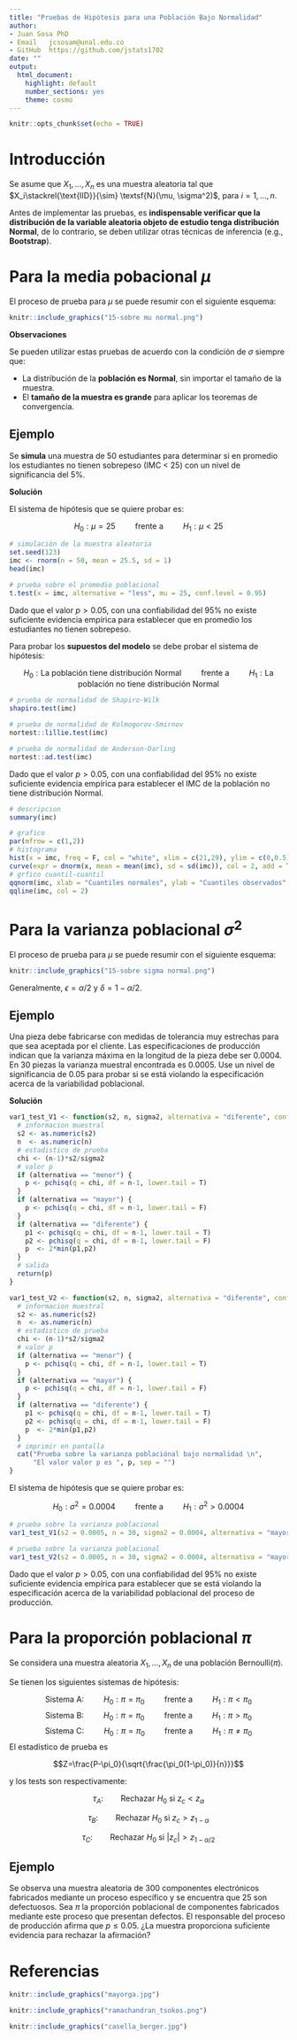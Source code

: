 ---
title: "Pruebas de Hipótesis para una Población Bajo Normalidad"
author: 
- Juan Sosa PhD
- Email   jcsosam@unal.edu.co
- GitHub  https://github.com/jstats1702 
date: ""
output:
  html_document:
    highlight: default
    number_sections: yes
    theme: cosmo
---


```{r setup, include=FALSE}
knitr::opts_chunk$set(echo = TRUE)
```

# Introducción

Se asume que $X_1,\ldots,X_n$ es una muestra aleatoria tal que $X_i\stackrel{\text{IID}}{\sim} \textsf{N}(\mu, \sigma^2)$, para $i=1,\ldots,n$. 

Antes de implementar las pruebas, es **indispensable verificar que la distribución de la variable aleatoria objeto de estudio tenga distribución Normal**, de lo contrario, se deben utilizar otras técnicas de inferencia (e.g., **Bootstrap**).


# Para la media pobacional $\mu$

El proceso de prueba para $\mu$ se puede resumir con el siguiente esquema:

```{r, eval = TRUE, echo=FALSE, out.width="90%", fig.pos = 'H', fig.align = 'center'}
knitr::include_graphics("15-sobre mu normal.png")
```


**Observaciones**

Se pueden utilizar estas pruebas de acuerdo con la condición de $\sigma$ siempre que:

- La distribución de la **población es Normal**, sin importar el tamaño de la muestra.
- El **tamaño de la muestra es grande** para aplicar los teoremas de convergencia.


## Ejemplo

Se **simula** una muestra de 50 estudiantes para determinar si en promedio los estudiantes no tienen sobrepeso (IMC < 25) con un nivel de significancia del $5\%$. 

**Solución**

El sistema de hipótesis que se quiere probar es:

$$H_0:\mu= 25\qquad\text{  frente a  }\qquad H_1: \mu< 25$$
```{r}
# simulación de la muestra aleatoria
set.seed(123)
imc <- rnorm(n = 50, mean = 25.5, sd = 1)
head(imc)
```

```{r}
# prueba sobre el promedio poblacional
t.test(x = imc, alternative = "less", mu = 25, conf.level = 0.95)
```

Dado que el valor $p > 0.05$, con una confiabilidad del 95\% no existe suficiente evidencia empírica para establecer que en promedio los estudiantes no tienen sobrepeso.

Para probar los **supuestos del modelo** se debe probar el sistema de hipótesis:

$$
H_0: \text{La población tiene distribución Normal}
\qquad\text{  frente a  }\qquad 
H_1: \text{La población no tiene distribución Normal}
$$

```{r}
# prueba de normalidad de Shapiro-Wilk
shapiro.test(imc)
```


```{r}
# prueba de normalidad de Kolmogorov-Smirnov
nortest::lillie.test(imc)
```


```{r}
# prueba de normalidad de Anderson-Darling
nortest::ad.test(imc)
```


Dado que el valor $p > 0.05$, con una confiabilidad del 95\% no existe suficiente evidencia empírica para establecer el IMC de la población no tiene distribución Normal.


```{r}
# descripcion
summary(imc)
```

```{r,fig.width=8,fig.height=4,fig.align='center'}
# grafico
par(mfrow = c(1,2))
# histograma
hist(x = imc, freq = F, col = "white", xlim = c(21,29), ylim = c(0,0.5), xlab = "Balance", ylab = "Densidad", main = "")
curve(expr = dnorm(x, mean = mean(imc), sd = sd(imc)), col = 2, add = TRUE)
# grfico cuantil-cuantil
qqnorm(imc, xlab = "Cuantiles normales", ylab = "Cuantiles observados", main = "")
qqline(imc, col = 2)
```



# Para la varianza poblacional $\sigma^2$

El proceso de prueba para $\mu$ se puede resumir con el siguiente esquema:

```{r, eval = TRUE, echo=FALSE, out.width="90%", fig.pos = 'H', fig.align = 'center'}
knitr::include_graphics("15-sobre sigma normal.png")
```

Generalmente, $\epsilon=\alpha/2$ y $\delta=1-\alpha/2$.

## Ejemplo

Una pieza debe fabricarse con medidas de tolerancia muy estrechas para que
sea aceptada por el cliente. Las especificaciones de producción indican que la varianza máxima
en la longitud de la pieza debe ser 0.0004. En 30 piezas la varianza muestral encontrada
es 0.0005. Use un nivel de significancia de 0.05 para probar si se está violando la especificación acerca de la variabilidad
poblacional.

**Solución**

```{r}
var1_test_V1 <- function(s2, n, sigma2, alternativa = "diferente", confianza = 0.95) {
  # informacion muestral
  s2 <- as.numeric(s2)
  n  <- as.numeric(n)
  # estadistico de prueba
  chi <- (n-1)*s2/sigma2
  # valor p
  if (alternativa == "menor") {
    p <- pchisq(q = chi, df = n-1, lower.tail = T)
  }
  if (alternativa == "mayor") {
    p <- pchisq(q = chi, df = n-1, lower.tail = F)
  }
  if (alternativa == "diferente") {
    p1 <- pchisq(q = chi, df = n-1, lower.tail = T)
    p2 <- pchisq(q = chi, df = n-1, lower.tail = F)
    p  <- 2*min(p1,p2)
  }
  # salida
  return(p)
}
```


```{r}
var1_test_V2 <- function(s2, n, sigma2, alternativa = "diferente", confianza = 0.95) {
  # informacion muestral
  s2 <- as.numeric(s2)
  n  <- as.numeric(n)
  # estadistico de prueba
  chi <- (n-1)*s2/sigma2
  # valor p
  if (alternativa == "menor") {
    p <- pchisq(q = chi, df = n-1, lower.tail = T)
  }
  if (alternativa == "mayor") {
    p <- pchisq(q = chi, df = n-1, lower.tail = F)
  }
  if (alternativa == "diferente") {
    p1 <- pchisq(q = chi, df = n-1, lower.tail = T)
    p2 <- pchisq(q = chi, df = n-1, lower.tail = F)
    p  <- 2*min(p1,p2)
  }
  # imprimir en pantalla
  cat("Prueba sobre la varianza poblaciónal bajo normalidad \n",
      "El valor valor p es ", p, sep = "")
}
```


El sistema de hipótesis que se quiere probar es:

$$H_0:\sigma^2 = 0.0004\qquad\text{  frente a  }\qquad H_1: \sigma^2 > 0.0004$$


```{r}
# prueba sobre la varianza poblacional
var1_test_V1(s2 = 0.0005, n = 30, sigma2 = 0.0004, alternativa = "mayor", confianza = 0.95)
```

```{r}
# prueba sobre la varianza poblacional
var1_test_V2(s2 = 0.0005, n = 30, sigma2 = 0.0004, alternativa = "mayor", confianza = 0.95)
```

Dado que el valor $p > 0.05$, con una confiabilidad del 95\% no existe suficiente evidencia empírica para establecer que se está violando la especificación acerca de la variabilidad
poblacional del proceso de producción.


# Para la proporción poblacional $\pi$

Se considera una muestra aleatoria $X_1,\ldots,X_n$ de una población $\textsf{Bernoulli}(\pi)$. 

Se tienen los siguientes sistemas de hipótesis:

$$\text{Sistema A: }\qquad H_0:\pi=\pi_0\qquad\text{  frente a  }\qquad H_1:\pi<\pi_0$$
$$\text{Sistema B: }\qquad H_0:\pi=\pi_0\qquad \text{  frente a  }\qquad H_1:\pi>\pi_0$$
$$\text{Sistema C: }\qquad H_0:\pi=\pi_0\qquad \text{  frente a  }\qquad H_1:\pi\neq\pi_0$$
El estadístico de prueba es

$$Z=\frac{P-\pi_0}{\sqrt{\frac{\pi_0(1-\pi_0)}{n}}}$$

y los tests son respectivamente:

$$\tau_A:\qquad \text{Rechazar }H_0\text{ si }z_c<z_{\alpha}$$

$$\tau_B:\qquad \text{Rechazar }H_0\text{ si }z_c>z_{1-\alpha}$$

$$\tau_C:\qquad \text{Rechazar }H_0\text{ si }|z_c|>z_{1-\alpha/2}$$

## Ejemplo

Se observa una muestra aleatoria de 300 componentes electrónicos fabricados mediante un proceso específico y se encuentra que 25 son defectuosos. 
Sea $\pi$ la proporción poblacional de componentes fabricados mediante este proceso que presentan defectos. El responsable del proceso de producción afirma
que $p \leq 0.05$. ¿La muestra proporciona suficiente evidencia para rechazar la afirmación?


# Referencias {-}

```{r, eval = TRUE, echo=FALSE, out.width="25%", fig.pos = 'H', fig.align = 'center'}
knitr::include_graphics("mayorga.jpg")
```

```{r, eval = TRUE, echo=FALSE, out.width="25%", fig.pos = 'H', fig.align = 'center'}
knitr::include_graphics("ramachandran_tsokos.png")
```

```{r, eval = TRUE, echo=FALSE, out.width="25%", fig.pos = 'H', fig.align = 'center'}
knitr::include_graphics("casella_berger.jpg")
```
